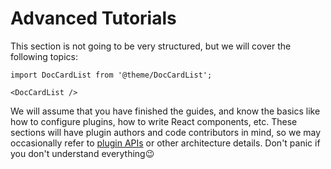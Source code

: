 # Advanced Tutorials

This section is not going to be very structured, but we will cover the following topics:

```mdx-code-block
import DocCardList from '@theme/DocCardList';

<DocCardList />
```

We will assume that you have finished the guides, and know the basics like how to configure plugins, how to write React components, etc. These sections will have plugin authors and code contributors in mind, so we may occasionally refer to [plugin APIs](/reference-docs/docusaurus/api/plugin-methods/README.mdx) or other architecture details. Don't panic if you don't understand everything😉
